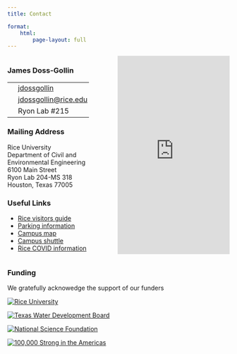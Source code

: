 ```yaml
---
title: Contact

format:
    html:
        page-layout: full
---
```


::::: {.columns}
:::: {.column width="40%"}

### James Doss-Gollin

|  |  |
|-------|-------|
| <i class="bi bi-github"></i> | [jdossgollin](https://github.com/jdossgollin) |
| <i class="bi bi-envelope"></i> | [jdossgollin@rice.edu](mailto:jdossgollin@rice.edu) |
| <i class="bi bi-pin-map"></i> | Ryon Lab #215 |

### Mailing Address

Rice University<br />
Department of Civil and Environmental Engineering<br />
6100 Main Street<br />
Ryon Lab 204-MS 318<br />
Houston, Texas 77005<br />

### Useful Links

- [Rice visitors guide](https://www.rice.edu/visit-rice)
- [Parking information](https://parking.rice.edu/visitor)
- [Campus map](https://www.rice.edu/campus-maps)
- [Campus shuttle](https://transportation.rice.edu/)
- [Rice COVID information](https://coronavirus.rice.edu/)

::::
:::: {.column width="5%"}
::::
:::: {.column width="55%"}
<iframe
      src="https://www.google.com/maps/embed?pb=!1m18!1m12!1m3!1d1081.9907415262999!2d-95.40124256735432!3d29.720716237669073!2m3!1f0!2f0!3f0!3m2!1i1024!2i768!4f13.1!3m3!1m2!1s0x8640c07c6b7c621f%3A0xaae236e51aa76d26!2sRyon%20Engineering%20Laboratory!5e0!3m2!1sen!2sus!4v1584225312482!5m2!1sen!2sus"
      width="100%" height="450" frameborder="0" style="border: 0;" allowfullscreen="" aria-hidden="false"
      tabindex="0"></iframe>
::::
:::::

### Funding

We gratefully acknowedge the support of our funders

::: {layout="[8, -1, 8, -1, 8, -1, 8, -1, 8, -1, 8, -1, 8]"}

[![Rice University](_assets/img/logos/rice_logo.svg)](https://rice.edu){target=_blank}

[![Texas Water Development Board](_assets/img/logos/twdb.svg)](https://www.twdb.texas.gov/){target=_blank}

[![National Science Foundation](_assets/img/logos/NSF.png)](https://www.nsf.gov/){target=_blank}

[![100,000 Strong in the Americas](_assets/img/logos/100k-strong.jpg)](https://www.100kstrongamericas.org/){target=_blank}

:::